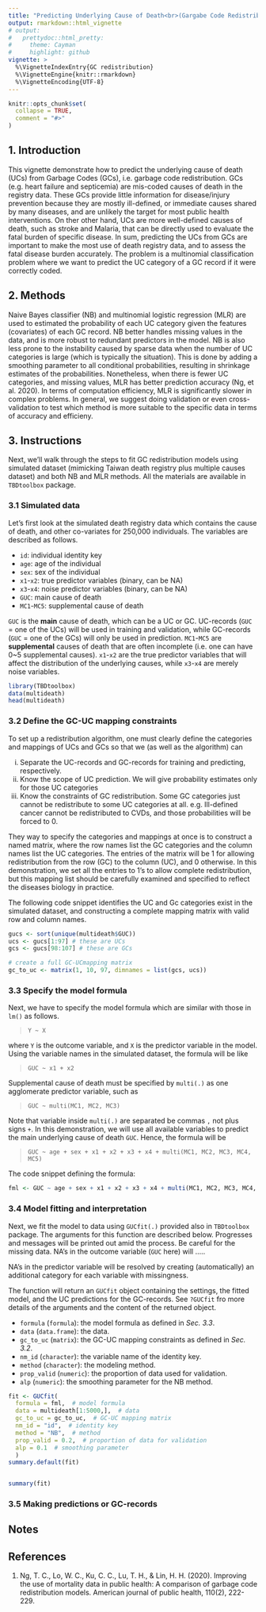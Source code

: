 ```yaml
---
title: "Predicting Underlying Cause of Death<br>(Gargabe Code Redistribution)"
output: rmarkdown::html_vignette
# output:
#   prettydoc::html_pretty:
#     theme: Cayman 
#     highlight: github
vignette: >
  %\VignetteIndexEntry{GC redistribution}
  %\VignetteEngine{knitr::rmarkdown}
  %\VignetteEncoding{UTF-8}
---
```

```r
knitr::opts_chunk$set(
  collapse = TRUE,
  comment = "#>"
)
```

## 1. Introduction

This vignette demonstrate how to predict the underlying cause of death (UCs) from Garbage Codes (GCs), i.e. garbage code redistribution. GCs (e.g. heart failure and septicemia) are mis-coded causes of death in the registry data. These GCs provide little information for disease/injury prevention because they are mostly ill-defined, or immediate causes shared by many diseases, and are unlikely the target for most public health interventions. On ther other hand, UCs are more well-defined causes of death, such as stroke and Malaria, that can be directly used to evaluate the fatal burden of specific disease. In sum, predicting the UCs from GCs are important to make the most use of death registry data, and to assess the fatal disease burden accurately. The problem is a multinomial classification problem where we want to predict the UC category of a GC record if it were correctly coded. 


## 2. Methods

Naive Bayes classifier (NB) and multinomial logistic regression (MLR) are used to estimated the probability of each UC category given the features (covariates) of each GC record. NB  better handles missing values in the data, and is more robust to redundant predictors in the model. NB is also less prone to the instability caused by sparse data when the number of UC categories is large (which is typically the situation). This is done by adding a smoothing parameter to all conditional probabilities, resulting in shrinkage estimates of the probabilities. Nonetheless, when there is fewer UC categories, and missing values, MLR has better prediction accuracy (Ng, et al. 2020). In terms of computation efficiency, MLR is significantly slower in complex problems. In general, we suggest doing validation or even cross-validation to test which method is more suitable to the specific data in terms of accuracy and efficieny.



## 3. Instructions

Next, we'll walk through the steps to fit GC redistribution models using simulated dataset (mimicking Taiwan death registry plus multiple causes dataset) and both NB and MLR methods. All the materials are available in `TBDtoolbox` package.


### 3.1 Simulated data

Let's first look at the simulated death registry data which contains the cause of death, and other co-variates for 250,000 individuals. The variables are described as follows.

  *   `id`: individual identity key
  *   `age`: age of the individual
  *   `sex`: sex of the individual
  *   `x1`-`x2`: true predictor variables (binary, can be NA)
  *   `x3`-`x4`: noise predictor variables (binary, can be NA)
  *   `GUC`: main cause of death
  *   `MC1`-`MC5`: supplemental cause of death

`GUC` is the **main** cause of death, which can be a UC or GC. UC-records (`GUC` = one of the UCs) will be used in training and validation, while GC-records (`GUC` = one of the GCs) will only be used in prediction. `MC1`-`MC5` are **supplemental** causes of death that are often incomplete (i.e. one can have 0~5 supplemental causes). `x1`-`x2` are the true predictor variables that will affect the distribution of the underlying causes, while `x3`-`x4` are merely noise variables.


```r
library(TBDtoolbox)
data(multideath)
head(multideath)
```


### 3.2 Define the GC-UC mapping constraints

To set up a redistribution algorithm, one must clearly define the categories and mappings of UCs and GCs so that we (as well as the algorithm) can 

  i.    Separate the UC-records and GC-records for training and predicting, respectively.
  ii.   Know the scope of UC prediction. We will give probability estimates only for those UC categories
  iii.    Know the constraints of GC redistribution. Some GC categories just cannot be redistribute to some UC categories at all. e.g. Ill-defined cancer cannot be redistributed to CVDs, and those probabilities will be forced to 0.  

They way to specify the categories and mappings at once is to construct a named matrix, where the row names list the GC categories and the column names list the UC categories. The entries of the matrix will be 1 for allowing redistribution from the row (GC) to the column (UC), and 0 otherwise. In this demonstration, we set all the entries to 1's to allow complete redistribution, but this mapping list should be carefully examined and specified to reflect the diseases biology in practice.

The following code snippet identifies the UC and Gc categories exist in the simulated dataset, and constructing a complete mapping matrix with valid row and column names.
```r
gucs <- sort(unique(multideath$GUC))
ucs <- gucs[1:97] # these are UCs
gcs <- gucs[98:107] # these are GCs

# create a full GC-UCmapping matrix
gc_to_uc <- matrix(1, 10, 97, dimnames = list(gcs, ucs)) 
```

### 3.3 Specify the model formula

Next, we have to specify the model formula which are similar with those in `lm()` as follows.

> `Y ~ X`

where `Y` is the outcome variable, and `X` is the predictor variable in the model. Using the variable names in the simulated dataset, the formula will be like

> `GUC ~ x1 + x2`

Supplemental cause of death must be specified by `multi(.)` as one agglomerate predictor variable, such as

> `GUC ~ multi(MC1, MC2, MC3)`

Note that variable inside `multi(.)` are separated be commas `,` not plus signs `+`. In this demonstration, we will use all available variables to predict the main underlying cause of death `GUC`. Hence, the formula will be 

> `GUC ~ age + sex + x1 + x2 + x3 + x4 + multi(MC1, MC2, MC3, MC4, MC5)`


The code snippet defining the formula:

```r
fml <- GUC ~ age + sex + x1 + x2 + x3 + x4 + multi(MC1, MC2, MC3, MC4, MC5)
```


### 3.4 Model fitting and interpretation

Next, we fit the model to data using `GUCfit(.)` provided also in `TBDtoolbox` package. The arguments for this function are described below. Progresses and messages will be printed out amid the process. Be careful for the missing data. NA's in the outcome variable (`GUC` here) will .....

NA's in the predictor variable will be resolved by creating (automatically) an additional category for each variable with missingness. 

The function will return an `GUCfit` object containing the settings, the fitted model, and the UC predictions for the GC-records. See `?GUCfit` fro more details of the arguments and the content of the returned object.

  *   `formula` (`formula`): the model formula as defined in *Sec. 3.3*.
  *   `data` (`data.frame`): the data. 
  *   `gc_to_uc` (`matrix`): the GC-UC mapping constraints as defined in *Sec. 3.2*.
  *   `nm_id` (`character`): the variable name of the identity key.
  *   `method` (`character`): the modeling method.
  *   `prop_valid` (`numeric`): the proportion of data used for validation.
  *   `alp` (`numeric`): the smoothing parameter for the NB method.

```r
fit <- GUCfit(
  formula = fml,  # model formula
  data = multideath[1:5000,],  # data
  gc_to_uc = gc_to_uc,  # GC-UC mapping matrix
  nm_id = "id",  # identity key
  method = "NB",  # method
  prop_valid = 0.2,  # proportion of data for validation
  alp = 0.1  # smoothing parameter
  )
summary.default(fit)
```



```r

```



```r
summary(fit)
```



### 3.5 Making predictions or GC-records





## Notes




## References

1. Ng, T. C., Lo, W. C., Ku, C. C., Lu, T. H., & Lin, H. H. (2020). Improving the use of mortality data in public health: A comparison of garbage code redistribution models. American journal of public health, 110(2), 222-229.
